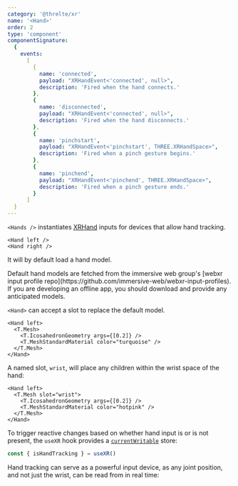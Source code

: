```yaml
---
category: '@threlte/xr'
name: '<Hand>'
order: 2
type: 'component'
componentSignature:
  {
    events:
      [
        {
          name: 'connected',
          payload: "XRHandEvent<'connected', null>",
          description: 'Fired when the hand connects.'
        },
        {
          name: 'disconnected',
          payload: "XRHandEvent<'connected', null>",
          description: 'Fired when the hand disconnects.'
        },
        {
          name: 'pinchstart',
          payload: "XRHandEvent<'pinchstart', THREE.XRHandSpace>",
          description: 'Fired when a pinch gesture begins.'
        },
        {
          name: 'pinchend',
          payload: "XRHandEvent<'pinchend', THREE.XRHandSpace>",
          description: 'Fired when a pinch gesture ends.'
        }
      ]
  }
---
```


`<Hands />` instantiates [XRHand](https://developer.mozilla.org/en-US/docs/Web/API/XRHand) inputs for devices that allow hand tracking.

```svelte
<Hand left />
<Hand right />
```

It will by default load a hand model.

<Tip type="warning">
  Default hand models are fetched from the immersive web group's [webxr input profile
  repo](https://github.com/immersive-web/webxr-input-profiles). If you are developing an offline
  app, you should download and provide any anticipated models.
</Tip>

`<Hand>` can accept a slot to replace the default model.

```svelte {2-5}+
<Hand left>
  <T.Mesh>
    <T.IcosahedronGeometry args={[0.2]} />
    <T.MeshStandardMaterial color="turquoise" />
  </T.Mesh>
</Hand>
```

A named slot, `wrist`, will place any children within the wrist space of the hand:

```svelte
<Hand left>
  <T.Mesh slot="wrist">
    <T.IcosahedronGeometry args={[0.2]} />
    <T.MeshStandardMaterial color="hotpink" />
  </T.Mesh>
</Hand>
```

To trigger reactive changes based on whether hand input is or is not present, the `useXR` hook provides a [`currentWritable`](https://localhost:4321/docs/reference/core/utilities#currentwritable) store:

```ts
const { isHandTracking } = useXR()
```

Hand tracking can serve as a powerful input device, as any joint position, and not just the wrist, can be read from in real time:

<Example path="xr/hands" />
